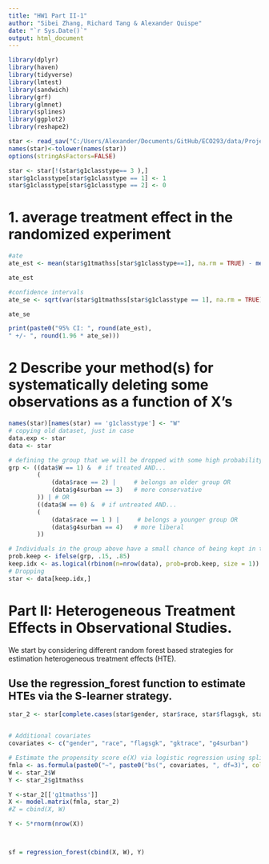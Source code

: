 ```yaml
---
title: "HW1 Part II-1"
author: "Sibei Zhang, Richard Tang & Alexander Quispe"
date: "`r Sys.Date()`"
output: html_document
---
```

```r
library(dplyr)
library(haven)
library(tidyverse)
library(lmtest)
library(sandwich)
library(grf)
library(glmnet)
library(splines)
library(ggplot2)
library(reshape2)
```


```r
star <- read_sav("C:/Users/Alexander/Documents/GitHub/ECO293/data/Project_STAR/PROJECT_STAR/STAR_Students.sav")
names(star)<-tolower(names(star))
options(stringAsFactors=FALSE)
```

```r
star <- star[!(star$g1classtype== 3 ),]
star$g1classtype[star$g1classtype == 1] <- 1
star$g1classtype[star$g1classtype == 2] <- 0
```

# 1. average treatment effect in the randomized experiment

```r
#ate
ate_est <- mean(star$g1tmathss[star$g1classtype==1], na.rm = TRUE) - mean(star$g1tmathss[star$g1classtype==0], na.rm = TRUE)

ate_est

#confidence intervals
ate_se <- sqrt(var(star$g1tmathss[star$g1classtype == 1], na.rm = TRUE) / sum(star$g1classtype == 1, na.rm = TRUE) + var(star$g1tmathss[star$g1classtype == 0], na.rm = TRUE) / sum(star$g1classtype == 0, na.rm = TRUE))

ate_se

print(paste0("95% CI: ", round(ate_est),
" +/- ", round(1.96 * ate_se)))
```


# 2 Describe your method(s) for systematically deleting some observations as a function of X’s

```r
names(star)[names(star) == 'g1classtype'] <- "W"
# copying old dataset, just in case
data.exp <- star
data <- star

# defining the group that we will be dropped with some high probability
grp <- ((data$W == 1) &  # if treated AND...
        (
            (data$race == 2) |     # belongs an older group OR
            (data$g4surban == 3)   # more conservative
        )) | # OR
        ((data$W == 0) &  # if untreated AND...
        (
            (data$race == 1 ) |     # belongs a younger group OR
            (data$g4surban == 4)   # more liberal
        )) 

# Individuals in the group above have a small chance of being kept in the sample
prob.keep <- ifelse(grp, .15, .85)
keep.idx <- as.logical(rbinom(n=nrow(data), prob=prob.keep, size = 1))
# Dropping
star <- data[keep.idx,]
```

# Part II: Heterogeneous Treatment Effects in Observational Studies.
We start by considering different random forest based strategies for estimation heterogeneous
treatment effects (HTE).

## Use the regression_forest function to estimate HTEs via the S-learner strategy.


```r
star_2 <- star[complete.cases(star$gender, star$race, star$flagsgk, star$gktrace, star$g4surban, star$W, star$g1tmathss),]


# Additional covariates
covariates <- c("gender", "race", "flagsgk", "gktrace", "g4surban")

# Estimate the propensity score e(X) via logistic regression using splines
fmla <- as.formula(paste0("~", paste0("bs(", covariates, ", df=3)", collapse="+")))
W <- star_2$W
Y <- star_2$g1tmathss

Y <-star_2[['g1tmathss']]
X <- model.matrix(fmla, star_2)
#Z = cbind(X, W)

Y <- 5*rnorm(nrow(X))



sf = regression_forest(cbind(X, W), Y)

```











